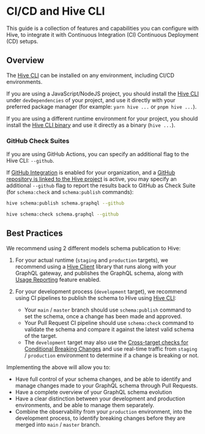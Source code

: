 # CI/CD and Hive CLI

This guide is a collection of features and capabilities you can configure with Hive, to integrate it
with Continuous Integration (CI) Continuous Deployment (CD) setups.

## Overview

The [Hive CLI](/docs/api-reference/cli) can be installed on any environment, including CI/CD
environments.

If you are using a JavaScript/NodeJS project, you should install the
[Hive CLI](/docs/api-reference/cli#nodejs) under `devDependencies` of your project, and use it
directly with your preferred package manager (for example: `yarn hive ...` or `pnpm hive ...`).

If you are using a different runtime environment for your project, you should install the
[Hive CLI binary](/docs/api-reference/cli#binary) and use it directly as a binary (`hive ...`).

### GitHub Check Suites

If you are using GitHub Actions, you can specify an additional flag to the Hive CLI: `--github`.

If [GitHub Integration](/docs/management/organizations#github) is enabled for your organization, and
a [GitHub repository is linked to the Hive project](/docs/management/projects#github-repository) is
active, you may specify an additional `--github` flag to report the results back to GitHub as Check
Suite (for `schema:check` and `schema:publish` commands):

```bash
hive schema:publish schema.graphql --github
```

```bash
hive schema:check schema.graphql --github
```

## Best Practices

We recommend using 2 different models schema publication to Hive:

1. For your actual runtime (`staging` and `production` targets), we recommend using a
   [Hive Client](/docs/api-reference/client) library that runs along with your GraphQL gateway, and
   publishes the GraphQL schema, along with [Usage Reporting](/docs/features/usage-reporting)
   feature enabled.
2. For your development process (`development` target), we recommend using CI pipelines to publish
   the schema to Hive using [Hive CLI](/docs/api-reference/cli):

   - Your `main` / `master` branch should use `schema:publish` command to set the schema, once a
     change has been made and approved.
   - Your Pull Request CI pipeline should use `schema:check` command to validate the schema and
     compare it against the latest valid schema of the target.
   - The `development` target may also use the
     [Cross-target checks for Conditional Breaking Changes](/docs/management/targets#cross-target-checks)
     and use real-time traffic from `staging` / `production` environment to determine if a change is
     breaking or not.

Implementing the above will allow you to:

- Have full control of your schema changes, and be able to identify and manage changes made to your
  GraphQL schema through Pull Requests.
- Have a complete overview of your GraphQL schema evolution
- Have a clear distinction between your development and production environments, and be able to
  manage them separately.
- Combine the observability from your `production` environment, into the development process, to
  identify breaking changes before they are merged into `main` / `master` branch.
